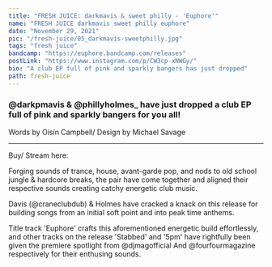 ---
title: "FRESH JUICE: darkmavis & sweet philly - 'Euphore'"
name: "FRESH JUICE darkmavis sweet philly euphore"
date: "November 29, 2021"
pic: "/fresh-juice/05_darkmavis-sweetphilly.jpg"
tags: "fresh juice"
bandcamp: "https://euphore.bandcamp.com/releases"
postLink: "https://www.instagram.com/p/CW3cp-xNWGy/"
bio: "A club EP full of pink and sparkly bangers has just dropped"
path: fresh-juice
---

### @darkpmavis & @phillyholmes\_ have just dropped a club EP full of pink and sparkly bangers for you all!

<p className="smallText">Words by Oisín Campbell/ Design by Michael Savage</p>

<hr />

<BandCamp src="album=2096072756" />

Buy/ Stream here: <HoverLink url="euphore.bandcamp.com/releases" external inline />

Forging sounds of trance, house, avant-garde pop, and nods to old school jungle & hardcore breaks, the pair have come together and aligned their respective sounds creating catchy energetic club music.

Davis (@craneclubdub) & Holmes have cracked a knack on this release for building songs from an initial soft point and into peak time anthems.

Title track 'Euphore' crafts this aforementioned energetic build effortlessly, and other tracks on the release 'Stabbed' and '5pm' have rightfully been given the premiere spotlight from @djmagofficial And @fourfourmagazine respectively for their enthusing sounds.
